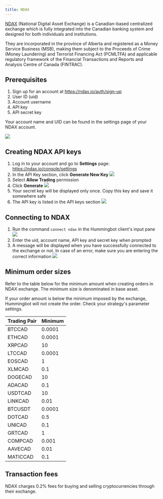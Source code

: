 ```yaml
---
title: NDAX
---
```



<Callout
  type="note"
  body="There is a slight delay in between cancelling and creating new orders when using this connector - this is an expected behavior from the exchange."
/>

[NDAX](https://ndax.io/) (National Digital Asset Exchange) is a Canadian-based centralized exchange which is fully integrated into the Canadian banking system and designed for both individuals and institutions.

They are incorporated in the province of Alberta and registered as a Money Service Business (MSB), making them subject to the Proceeds of Crime (Money Laundering) and Terrorist Financing Act (PCMLTFA) and applicable regulatory framework of the Financial Transactions and Reports and Analysis Centre of Canada (FINTRAC).

## Prerequisites

1. Sign up for an account at https://ndax.io/auth/sign-up
2. User ID (uid)
3. Account username
4. API key
5. API secret key

Your account name and UID can be found in the settings page of your NDAX account.

![](/img/ndax-account-info.png)

## Creating NDAX API keys

1. Log in to your account and go to **Settings** page: https://ndax.io/console/settings
2. In the API Key section, click **Generate New Key**
   ![](/img/ndax-api-keys-1.png)
3. Select **Allow Trading** permission
4. Click **Generate**
   ![](/img/ndax-api-keys-2.png)
5. Your secret key will be displayed only once. Copy this key and save it somewhere safe
6. The API key is listed in the API keys section
   ![](/img/ndax-api-keys-3.png)

## Connecting to NDAX

1. Run the command `connect ndax` in the Hummingbot client's input pane
   ![](/img/ndax-connect-1.png)
2. Enter the uid, account name, API key and secret key when prompted
3. A message will be displayed when you have successfully connected to the exchange or not. In case of an error, make sure you are entering the correct information
   ![](/img/ndax-connect-2.png)

## Minimum order sizes

Refer to the table below for the minimum amount when creating orders in NDAX exchange. The minimum size is denominated in base asset.

If your order amount is below the minimum imposed by the exchange, Hummingbot will not create the order. Check your strategy's parameter settings.

| Trading Pair | Minimum |
| ------------ | ------- |
| BTCCAD       | 0.0001  |
| ETHCAD       | 0.0001  |
| XRPCAD       | 10      |
| LTCCAD       | 0.0001  |
| EOSCAD       | 1       |
| XLMCAD       | 0.1     |
| DOGECAD      | 10      |
| ADACAD       | 0.1     |
| USDTCAD      | 10      |
| LINKCAD      | 0.01    |
| BTCUSDT      | 0.0001  |
| DOTCAD       | 0.5     |
| UNICAD       | 0.1     |
| GRTCAD       | 1       |
| COMPCAD      | 0.001   |
| AAVECAD      | 0.01    |
| MATICCAD     | 0.1     |

## Transaction fees

NDAX charges 0.2% fees for buying and selling cryptocurrencies through their exchange.
